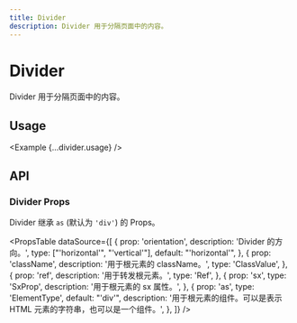 ```yaml
---
title: Divider
description: Divider 用于分隔页面中的内容。
---
```



# Divider

Divider 用于分隔页面中的内容。

<ComponentLinks component='divider' />

## Usage

<Example {...divider.usage} />

## API

### Divider Props

Divider 继承 `as` (默认为 `'div'`) 的 Props。

<PropsTable
  dataSource={[
    {
      prop: 'orientation',
      description: 'Divider 的方向。',
      type: ["'horizontal'", "'vertical'"],
      default: "'horizontal'",
    },
    {
      prop: 'className',
      description: '用于根元素的 className。',
      type: 'ClassValue',
    },
    {
      prop: 'ref',
      description: '用于转发根元素。',
      type: 'Ref',
    },
    {
      prop: 'sx',
      type: 'SxProp<DividerOwnerState>',
      description: '用于根元素的 sx 属性。',
    },
    {
      prop: 'as',
      type: 'ElementType',
      default: "'div'",
      description:
        '用于根元素的组件。可以是表示 HTML 元素的字符串，也可以是一个组件。',
    },
  ]}
/>
